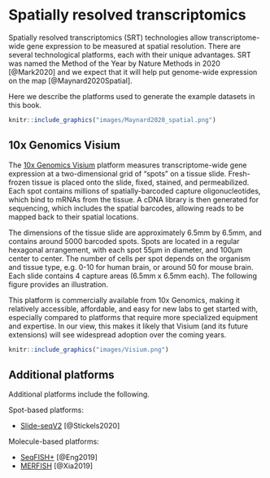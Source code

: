 # Spatially resolved transcriptomics

Spatially resolved transcriptomics (SRT) technologies allow transcriptome-wide gene expression to be measured at spatial resolution. There are several technological platforms, each with their unique advantages. SRT was named the Method of the Year by Nature Methods in 2020 [@Mark2020] and we expect that it will help put genome-wide expression on the map [@Maynard2020Spatial].

Here we describe the platforms used to generate the example datasets in this book.

```r
knitr::include_graphics("images/Maynard2020_spatial.png")
```


## 10x Genomics Visium

The [10x Genomics Visium](https://www.10xgenomics.com/products/spatial-gene-expression) platform measures transcriptome-wide gene expression at a two-dimensional grid of "spots" on a tissue slide. Fresh-frozen tissue is placed onto the slide, fixed, stained, and permeabilized. Each spot contains millions of spatially-barcoded capture oligonucleotides, which bind to mRNAs from the tissue. A cDNA library is then generated for sequencing, which includes the spatial barcodes, allowing reads to be mapped back to their spatial locations.

The dimensions of the tissue slide are approximately 6.5mm by 6.5mm, and contains around 5000 barcoded spots. Spots are located in a regular hexagonal arrangement, with each spot 55µm in diameter, and 100µm center to center. The number of cells per spot depends on the organism and tissue type, e.g. 0-10 for human brain, or around 50 for mouse brain. Each slide contains 4 capture areas (6.5mm x 6.5mm each). The following figure provides an illustration.

This platform is commercially available from 10x Genomics, making it relatively accessible, affordable, and easy for new labs to get started with, especially compared to platforms that require more specialized equipment and expertise. In our view, this makes it likely that Visium (and its future extensions) will see widespread adoption over the coming years.


```r
knitr::include_graphics("images/Visium.png")
```


## Additional platforms

Additional platforms include the following.

Spot-based platforms:

- [Slide-seqV2](https://www.nature.com/articles/s41587-020-0739-1) [@Stickels2020]


Molecule-based platforms:

- [SeqFISH+](https://www.nature.com/articles/s41586-019-1049-y) [@Eng2019]
- [MERFISH](https://www.pnas.org/content/116/39/19490) [@Xia2019]

